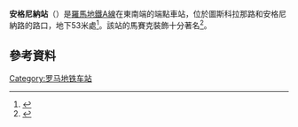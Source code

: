 {{Infobox station 
| name          = [[File:Logo_Metropolitane_Italia.svg|20px]] Anagnina
| type          = 
| style         = Rome Metro
| image         = Anagnina-Metropolitana di Roma.jpg
| image_size    = 
| image_caption = 
| address       = 
| coordinates   = {{Coord|41|50|34|N|12|35|10|E|type:railwaystation_region:IT-RM|display=inline,title}}
| line          = <!-- line information is detailed under "services" -->
| other         = 
| structure     = 地下
| platform      = 
| depth         = 
| levels        = 
| tracks        = 2鐵軌，1隧道
| parking       = 2000 places
| bicycle       = 
| baggage_check = 
| opened        = 
| closed        = 
| rebuilt       = 
| electrified   = 
| ADA           = 
| code          = 
| owned         = [[羅馬地鐵|羅馬地鐵]]
| zone          = 
| smartcardname =
| smartcardstatus =
| former        = 
| passengers    = 
| pass_year     = 
| pass_percent  = 
| pass_system   = 
| mpassengers   = 
| services      = 
| map_locator   = 
}}
'''安格尼納站'''（{{lang-it|Anagnina}}）是[[羅馬地鐵A線|羅馬地鐵A線]]在東南端的端點車站，位於圖斯科拉那路和安格尼納路的路口，地下53米處<ref>{{cite web|url=http://www.atac.roma.it/index.asp?tpg=2&i=755&rs=1|title=ATAC S.p.A. - Azienda per la mobilità|work=atac.roma.it|access-date=2016-03-01|archive-date=2020-02-01|archive-url=https://web.archive.org/web/20200201073414/https://www.atac.roma.it/index.asp?tpg=2&i=755&rs=1|dead-url=no}}</ref>。該站的馬賽克裝飾十分著名<ref>{{cite web |url=http://rome.wantedineurope.com/articles/complete_articles.php?id_art=72 |title=(untitled) |website=Wanted In Europe |deadurl=yes |archiveurl=https://web.archive.org/web/20110826085351/http://rome.wantedineurope.com/articles/complete_articles.php?id_art=72 |archivedate=2011年8月26日 |access-date=2016年3月1日 }}</ref>。
==參考資料==
{{reflist}}
{{羅馬地鐵A線}}
[[Category:罗马地铁车站|Category:罗马地铁车站]]